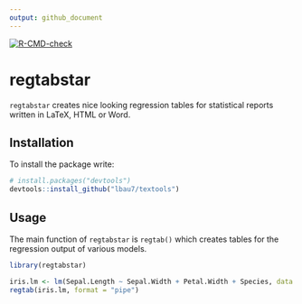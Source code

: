 ```yaml
---
output: github_document
---
```


<!-- README.md is generated from README.Rmd. -->

<!-- badges: start -->
[![R-CMD-check](https://github.com/lbau7/regtabstar/actions/workflows/R-CMD-check.yaml/badge.svg)](https://github.com/lbau7/regtabstar/actions/workflows/R-CMD-check.yaml)
<!-- badges: end -->

# regtabstar

`regtabstar` creates nice looking regression tables for statistical reports written in LaTeX, HTML or Word.

## Installation

To install the package write:

```r
# install.packages("devtools")
devtools::install_github("lbau7/textools")
```
  
## Usage

The main function of `regtabstar` is `regtab()` which creates tables for the regression output of various models.

```r
library(regtabstar)

iris.lm <- lm(Sepal.Length ~ Sepal.Width + Petal.Width + Species, data = iris)
regtab(iris.lm, format = "pipe")
```

